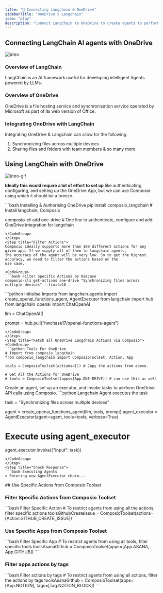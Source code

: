```yaml
---
title: "🚀 Connecting Langchain & OneDrive"
sidebarTitle: "OneDrive x Langchain"
icon: "play"
description: "Connect LangChain to OneDrive to create agents to perform tasks using natural language"
---
```


## Connecting LangChain AI agents with OneDrive
![intro](/media/intro.jpg)

### Overview of LangChain

LangChain is an AI framework useful for developing intelligent Agents powered by LLMs.

### Overview of OneDrive

OneDrive is a file hosting service and synchronization service operated by Microsoft as part of its web version of Office.

### Integrating OneDrive with LangChain

Integrating OneDrive & Langchain can allow for the following:

1. Synchronizing files across multiple devices
2. Sharing files and folders with team members
& so many more

## Using LangChain with OneDrive
![intro-gif](/media/intro.gif)
<Steps>
<Step title="Setting Up the Environment">

**Ideally this would require a lot of effort to set up** like authenticating, configuring, and setting up the OneDrive App, but we can use Composio using which it should be a breeze.

<CodeGroup>
```bash Installing & Authorising OneDrive
pip install composio_langchain # Install langchain, Composio 

composio-cli add one-drive # One line to authenticate, configure and add OneDrive integration for langchain
```
</CodeGroup>
</Step>
<Step title="Filter Actions">
Composio ideally supports more than 100 different actions for any given app. If we supply all of them to langchain agents, 
the accuracy of the agent will be very low. So to get the highest accuracy, we need to filter the actions based on the 
use case.

<CodeGroup>
```bash Filter Specific Actions by Usecase
composio-cli get-actions one-drive "Synchronizing files across multiple devices" --limit=10
```
</CodeGroup>

</Step>
<Step title="Import Base Packages">

<CodeGroup>
```python Initialise Imports
from langchain.agents import create_openai_functions_agent, AgentExecutor
from langchain import hub
from langchain_openai import ChatOpenAI


llm = ChatOpenAI()

prompt = hub.pull("hwchase17/openai-functions-agent")
```
</CodeGroup>
</Step>
<Step title="Fetch all OneDrive Langchain Actions via Composio">
<CodeGroup>
```python Tools For OneDrive
# Import from composio_langchain
from composio_langchain import ComposioToolset, Action, App

tools = ComposioToolset(actions=[]) # Copy the actions from above. 

# Get All the Actions for OneDrive
# tools = ComposioToolset(apps=[App.ONE-DRIVE]) # can use this as well
```
</CodeGroup>
</Step>
<Step title="Execute the Agent">
Create an agent, set up an executor, and invoke tasks to perform OneDrive API calls using Composio. 
<CodeGroup>
```python Langchain Agent executes the task

task = "Synchronizing files across multiple devices"

agent = create_openai_functions_agent(llm, tools, prompt)
agent_executor = AgentExecutor(agent=agent, tools=tools, verbose=True)

# Execute using agent_executor
agent_executor.invoke({"input": task})
```
</CodeGroup>
</Step>
<Step title="Check Response">
```bash Executing Agents
> Entering new AgentExecutor chain...
```
</Step>
</Steps>
## Use Specific Actions from Composio Toolset

### Filter Specific Actions from Composio Toolset

<CodeGroup>
```bash Filter Specific Action
# To restrict agents from using all the actions, filter specific actions
toolsGithubCreateIssue = ComposioToolset(actions=[Action.GITHUB_CREATE_ISSUE])
```
</CodeGroup>

### Use Specific Apps from Composio Toolset
<CodeGroup>
```bash Filter Specific App
# To restrict agents from using all tools, filter specific tools
toolsAsanaGithub = ComposioToolset(apps=[App.ASANA, App.GITHUB])
```
</CodeGroup>

### Filter apps actions by tags 
<CodeGroup>
```bash Filter actions by tags
# To restrict agents from using all actions, filter the actions by tags
toolsAsanaGithub = ComposioToolset(apps=[App.NOTION], tags=[Tag.NOTION_BLOCK])
```
</CodeGroup>

